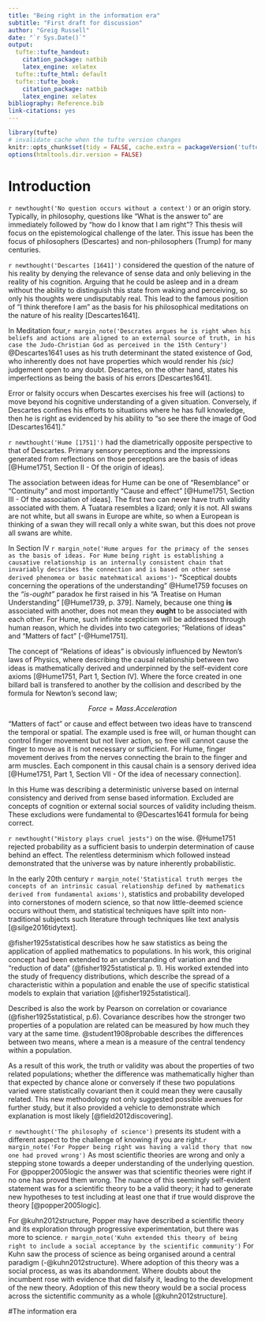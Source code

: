 ```yaml
---
title: "Being right in the information era"
subtitle: "First draft for discussion"
author: "Greig Russell"
date: "`r Sys.Date()`"
output:
  tufte::tufte_handout:
    citation_package: natbib
    latex_engine: xelatex
  tufte::tufte_html: default
  tufte::tufte_book:
    citation_package: natbib
    latex_engine: xelatex
bibliography: Reference.bib
link-citations: yes
---
```




```r
library(tufte)
# invalidate cache when the tufte version changes
knitr::opts_chunk$set(tidy = FALSE, cache.extra = packageVersion('tufte'))
options(htmltools.dir.version = FALSE)
```

\pagenumbering{arabic}

# Introduction

`r newthought('No question occurs without a context')` or an origin story. Typically, in philosophy, questions like "What is the answer to " are immediately followed by "how do I know that I am right"? This thesis will focus on the epistemological challenge of the later. This issue has been the focus of philosophers (Descartes) and non-philosophers (Trump) for many centuries.  

`r newthought('Descartes [1641]')` considered the question of the nature of his reality by denying the relevance of sense data and only believing in the reality of his cognition. Arguing that he could be asleep and in a dream without the ability to distinguish this state from waking and perceiving, so only his thoughts were undisputably real. This lead to the famous position of "I think therefore I am" as the basis for his philosophical meditations on the nature of his reality [Descartes1641].  

In Meditation four,`r margin_note('Descrates argues he is right when his beliefs and actions are aligned to an external source of truth, in his case the Judo-Christian God as perceived in the 15th Century')` @Descartes1641 uses as his truth determinant the stated existence of God, who inherently does not have properties which would render his _(sic)_  judgement open to any doubt. Descartes, on the other hand, states his imperfections as being the basis of his errors [Descartes1641].    

Error or falsity occurs when Descartes exercises his free will (actions) to move beyond his cognitive understanding of a given situation. Conversely, if Descartes confines his efforts to situations where he has full knowledge, then he is right as evidenced by his ability to "so see there the image of God [Descartes1641]."  

 `r newthought('Hume [1751]')` had the diametrically opposite perspective to that of Descartes. Primary sensory perceptions and the impressions generated from reflections on those perceptions are the basis of ideas [@Hume1751, Section II - Of the origin of ideas]. 

The association between ideas for Hume can be one of "Resemblance" or "Continuity" and most importantly "Cause and effect" [@Hume1751, Section III - Of the association of ideas]. The first two can never have truth validity associated with them. A Tuatara resembles a lizard; only it is not. All swans are not white, but all swans in Europe are white, so when a European is thinking of a swan they will recall only a white swan, but this does not prove all swans are white.

In Section IV `r margin_note('Hume argues for the primacy of the senses as the basis of ideas. For Hume being right is establishing a causative relationship is an internally consistent chain that invariably decsribes the connection and is based on other sense derived phenomea or basic matehmatical axioms')`- "Sceptical doubts concerning the operations of the understanding" @Hume1759 focuses on the _"is-ought"_ paradox he first raised in his "A Treatise on Human Understanding" [@Hume1739, p. 379]. Namely, because one thing **is** associated with another,  does not mean they **ought** to be associated with each other.  For Hume, such infinite scepticism will be addressed through human reason, which he divides into two categories; "Relations of ideas" and "Matters of fact" [-@Hume1751].  

The concept of "Relations of ideas" is obviously influenced by Newton's laws of Physics, where describing the causal relationship between two ideas is mathematically derived and underpinned by the self-evident core axioms [@Hume1751, Part 1, Section IV]. Where the force created in one billard ball is transfered to another by the collision and described by the formula for Newton's second law;

$$Force = Mass. Acceleration$$

"Matters of fact" or cause and effect between two ideas have to transcend the temporal or spatial. The example used is free will, or human thought can control finger movement but not liver action, so free will cannot cause the finger to move as it is not necessary or sufficient. For Hume, finger movement derives from the nerves connecting the brain to the finger and arm muscles. Each component in this causal chain is a sensory derived idea [@Hume1751, Part 1, Section VII - Of the idea of necessary connection].  

In this Hume was describing a deterministic universe based on internal consistency and derived from sense based information. Excluded are concepts of cognition or external social sources of validity including theism. These excludions were fundamental to @Descartes1641 formula for being correct.  

`r newthought("History plays cruel jests")` on the wise. @Hume1751 rejected probability as a sufficient basis to underpin determination of cause behind an effect. The relentless determinism which followed instead demonstrated that the universe was by nature inherently probabilistic. 

In the early 20th century `r margin_note('Statistical truth merges the concepts of an intrinsic casual relationship defined by mathematics derived from fundamental axioms')`, statistics and probability developed into cornerstones of modern science, so that now little-deemed science occurs without them, and statistical techniques have spilt into non-traditional subjects such literature through techniques like text analysis [@silge2016tidytext].

@fisher1925statistical describes how he saw statistics as being the application of applied mathematics to populations. In his work, this original concept had been extended to an understanding of variation and the "reduction of data" (@fisher1925statistical p. 1). His worked extended into the study of frequency distributions, which describe the spread of a characteristic within a population and enable the use of specific statistical models to explain that variation [@fisher1925statistical]. 

Described is also the work by Pearson on correlation or covariance (@fisher1925statistical, p.6). Covariance describes how the stronger two properties of a population are related can be measured by how much they vary at the same time.  @student1908probable describes the differences between two means, where a mean is a measure of the central tendency within a population. 

As a result of this work, the truth or validity was about the properties of two related populations; whether the difference was mathematically higher than that expected by chance alone or conversely if these two populations varied were statistically covariant then it could mean they were causally related. This new methodology not only suggested possible avenues for further study, but it also provided a vehicle to demonstrate which explanation is most likely [@field2012discovering].

`r newthought('The philosophy of science')` presents its student with a different aspect to the challenge of knowing if you are right.`r margin_note('For Popper being right was having a valid thory that now one had proved wrong')` As most scientific theories are wrong and only a stepping stone towards a deeper understanding of the underlying question. For @popper2005logic the answer was that scientific theories were right if no one has proved them wrong. The nuance of this seemingly self-evident statement was for a scientific theory to be a valid theory; it had to generate new hypotheses to test including at least one that if true would disprove the theory [@popper2005logic].

For @kuhn2012structure, Popper may have described a scientific theory and its exploration through progressive experimentation, but there was more to science. `r margin_note('Kuhn extended this theory of being right to include a social acceptance by the scientific community')` For Kuhn saw the process of science as being organised around a central paradigm (-@kuhn2012structure).  Where adoption of this theory was a social process, as was its abandonment. Where doubts about the incumbent rose with evidence that did falsify it, leading to the development of the new theory. Adoption of this new theory would be a social process across the sictentific community as a whole [@kuhn2012structure].

#The information era



\newpage